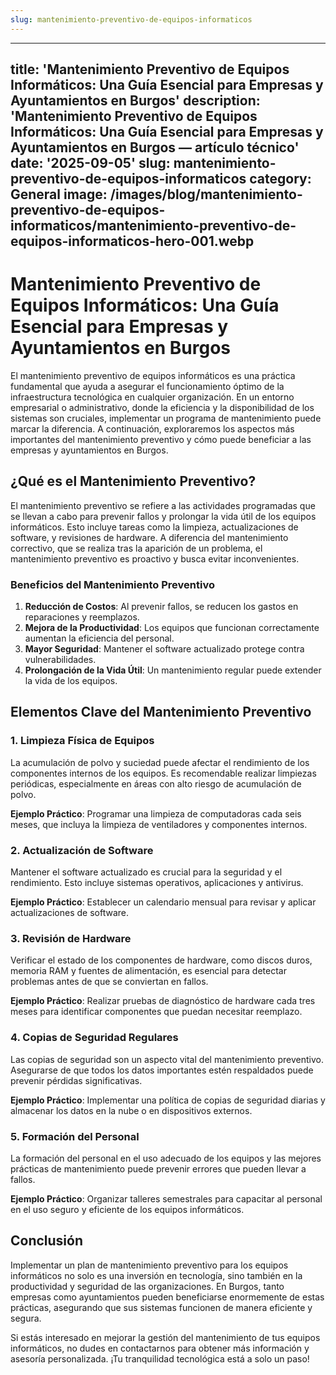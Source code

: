 ```yaml
---
slug: mantenimiento-preventivo-de-equipos-informaticos
---
```



---
title: 'Mantenimiento Preventivo de Equipos Informáticos: Una Guía Esencial para Empresas
  y Ayuntamientos en Burgos'
description: 'Mantenimiento Preventivo de Equipos Informáticos: Una Guía Esencial
  para Empresas y Ayuntamientos en Burgos — artículo técnico'
date: '2025-09-05'
slug: mantenimiento-preventivo-de-equipos-informaticos
category: General
image: /images/blog/mantenimiento-preventivo-de-equipos-informaticos/mantenimiento-preventivo-de-equipos-informaticos-hero-001.webp
---

# Mantenimiento Preventivo de Equipos Informáticos: Una Guía Esencial para Empresas y Ayuntamientos en Burgos

El mantenimiento preventivo de equipos informáticos es una práctica fundamental que ayuda a asegurar el funcionamiento óptimo de la infraestructura tecnológica en cualquier organización. En un entorno empresarial o administrativo, donde la eficiencia y la disponibilidad de los sistemas son cruciales, implementar un programa de mantenimiento puede marcar la diferencia. A continuación, exploraremos los aspectos más importantes del mantenimiento preventivo y cómo puede beneficiar a las empresas y ayuntamientos en Burgos.

## ¿Qué es el Mantenimiento Preventivo?

El mantenimiento preventivo se refiere a las actividades programadas que se llevan a cabo para prevenir fallos y prolongar la vida útil de los equipos informáticos. Esto incluye tareas como la limpieza, actualizaciones de software, y revisiones de hardware. A diferencia del mantenimiento correctivo, que se realiza tras la aparición de un problema, el mantenimiento preventivo es proactivo y busca evitar inconvenientes.

### Beneficios del Mantenimiento Preventivo

1. **Reducción de Costos**: Al prevenir fallos, se reducen los gastos en reparaciones y reemplazos.
2. **Mejora de la Productividad**: Los equipos que funcionan correctamente aumentan la eficiencia del personal.
3. **Mayor Seguridad**: Mantener el software actualizado protege contra vulnerabilidades.
4. **Prolongación de la Vida Útil**: Un mantenimiento regular puede extender la vida de los equipos.

## Elementos Clave del Mantenimiento Preventivo

### 1. Limpieza Física de Equipos

La acumulación de polvo y suciedad puede afectar el rendimiento de los componentes internos de los equipos. Es recomendable realizar limpiezas periódicas, especialmente en áreas con alto riesgo de acumulación de polvo.

**Ejemplo Práctico**: Programar una limpieza de computadoras cada seis meses, que incluya la limpieza de ventiladores y componentes internos.

### 2. Actualización de Software

Mantener el software actualizado es crucial para la seguridad y el rendimiento. Esto incluye sistemas operativos, aplicaciones y antivirus.

**Ejemplo Práctico**: Establecer un calendario mensual para revisar y aplicar actualizaciones de software.

### 3. Revisión de Hardware

Verificar el estado de los componentes de hardware, como discos duros, memoria RAM y fuentes de alimentación, es esencial para detectar problemas antes de que se conviertan en fallos.

**Ejemplo Práctico**: Realizar pruebas de diagnóstico de hardware cada tres meses para identificar componentes que puedan necesitar reemplazo.

### 4. Copias de Seguridad Regulares

Las copias de seguridad son un aspecto vital del mantenimiento preventivo. Asegurarse de que todos los datos importantes estén respaldados puede prevenir pérdidas significativas.

**Ejemplo Práctico**: Implementar una política de copias de seguridad diarias y almacenar los datos en la nube o en dispositivos externos.

### 5. Formación del Personal

La formación del personal en el uso adecuado de los equipos y las mejores prácticas de mantenimiento puede prevenir errores que pueden llevar a fallos.

**Ejemplo Práctico**: Organizar talleres semestrales para capacitar al personal en el uso seguro y eficiente de los equipos informáticos.

## Conclusión

Implementar un plan de mantenimiento preventivo para los equipos informáticos no solo es una inversión en tecnología, sino también en la productividad y seguridad de las organizaciones. En Burgos, tanto empresas como ayuntamientos pueden beneficiarse enormemente de estas prácticas, asegurando que sus sistemas funcionen de manera eficiente y segura.

Si estás interesado en mejorar la gestión del mantenimiento de tus equipos informáticos, no dudes en contactarnos para obtener más información y asesoría personalizada. ¡Tu tranquilidad tecnológica está a solo un paso!